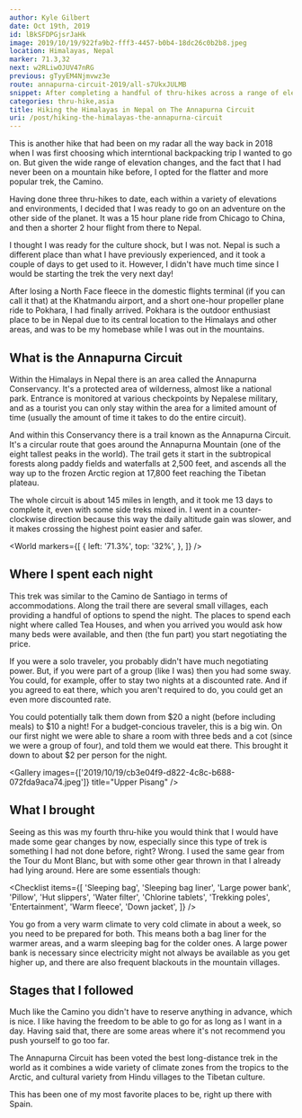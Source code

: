 ```yaml
---
author: Kyle Gilbert
date: Oct 19th, 2019
id: lBkSFDPGjsrJaHk
image: 2019/10/19/922fa9b2-fff3-4457-b0b4-18dc26c0b2b8.jpeg
location: Himalayas, Nepal
marker: 71.3,32
next: w2RLiwOJUV47nRG
previous: gTyyEM4Njmvwz3e
route: annapurna-circuit-2019/all-s7UkxJULMB
snippet: After completing a handful of thru-hikes across a range of elevations, I felt the fire for adventure burning stronger than ever — and knew I was ready to take on my next big challenge.
categories: thru-hike,asia
title: Hiking the Himalayas in Nepal on The Annapurna Circuit
uri: /post/hiking-the-himalayas-the-annapurna-circuit
---
```


<Stats />

<Route />

This is another hike that had been on my radar all the way back in 2018 when
I was first choosing which interntional backpacking trip I wanted to go on. But
given the wide range of elevation changes, and the fact that I had never been
on a mountain hike before, I opted for the flatter and more popular trek, the
Camino.

Having done three thru-hikes to date, each within a variety of elevations and
environments, I decided that I was ready to go on an adventure on the other
side of the planet. It was a 15 hour plane ride from Chicago to China,
and then a shorter 2 hour flight from there to Nepal.

I thought I was ready for the culture shock, but I was not. Nepal is such a
different place than what I have previously experienced, and it took a couple of
days to get used to it. However, I didn't have much time since I would be
starting the trek the very next day!

After losing a North Face fleece in the domestic flights terminal (if you can
call it that) at the Khatmandu airport, and a short one-hour propeller plane
ride to Pokhara, I had finally arrived. Pokhara is the outdoor enthusiast place
to be in Nepal due to its central location to the Himalays and other areas, and
was to be my homebase while I was out in the mountains.

## What is the Annapurna Circuit

Within the Himalays in Nepal there is an area called the Annapurna Conservancy.
It's a protected area of wilderness, almost like a national park. Entrance is
monitored at various checkpoints by Nepalese military, and as a tourist you can
only stay within the area for a limited amount of time (usually the amount of
time it takes to do the entire circuit).

And within this Conservancy there is a trail known as the Annapurna Circuit.
It's a circular route that goes around the Annapurna Mountain (one of the eight
tallest peaks in the world). The trail gets it start in the subtropical forests
along paddy fields and waterfalls at 2,500 feet, and ascends all the way up to
the frozen Arctic region at 17,800 feet reaching the Tibetan plateau.

The whole circuit is about 145 miles in length, and it took me 13 days to
complete it, even with some side treks mixed in. I went in a counter-clockwise
direction because this way the daily altitude gain was slower, and it makes
crossing the highest point easier and safer.

<World
  markers={[
    {
      left: '71.3%',
      top: '32%',
    },
  ]}
/>

## Where I spent each night

This trek was similar to the Camino de Santiago in terms of accommodations.
Along the trail there are several small villages, each providing a handful of
options to spend the night. The places to spend each night where called Tea
Houses, and when you arrived you would ask how many beds were available, and
then (the fun part) you start negotiating the price.

If you were a solo traveler, you probably didn't have much negotiating power.
But, if you were part of a group (like I was) then you had some sway. You could,
for example, offer to stay two nights at a discounted rate. And if you agreed to
eat there, which you aren't required to do, you could get an even more
discounted rate.

You could potentially talk them down from $20 a night (before including meals)
to $10 a night! For a budget-concious traveler, this is a big win. On our first
night we were able to share a room with three beds and a cot (since we were a
group of four), and told them we would eat there. This brought it down to about
$2 per person for the night.

<Gallery images={['2019/10/19/cb3e04f9-d822-4c8c-b688-072fda9aca74.jpeg']} title="Upper Pisang" />

## What I brought

Seeing as this was my fourth thru-hike you would think that I would have made
some gear changes by now, especially since this type of trek is something I had
not done before, right? Wrong. I used the same gear from the Tour du Mont Blanc,
but with some other gear thrown in that I already had lying around. Here are
some essentials though:

<Checklist
  items={[
    'Sleeping bag',
    'Sleeping bag liner',
    'Large power bank',
    'Pillow',
    'Hut slippers',
    'Water filter',
    'Chlorine tablets',
    'Trekking poles',
    'Entertainment',
    'Warm fleece',
    'Down jacket',
  ]}
/>

You go from a very warm climate to very cold climate in about a week, so you
need to be prepared for both. This means both a bag liner for the warmer areas,
and a warm sleeping bag for the colder ones. A large power bank is necessary
since electricity might not always be available as you get higher up, and there
are also frequent blackouts in the mountain villages.

## Stages that I followed

Much like the Camino you didn't have to reserve anything in advance, which is
nice. I like having the freedom to be able to go for as long as I want in a day.
Having said that, there are some areas where it's not recommend you push
yourself to go too far.

<Stages />

The Annapurna Circuit has been voted the best long-distance trek in the
world as it combines a wide variety of climate zones from the tropics to the
Arctic, and cultural variety from Hindu villages to the Tibetan culture.

This has been one of my most favorite places to be, right up there with Spain.

